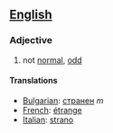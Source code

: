 ==[[English]]==

===Adjective===
#not [[normal]], [[odd]]

====Translations====
*[[Bulgarian]]: [[странен]] ''m''
*[[French]]: [[étrange]]
*[[Italian]]: [[strano]]